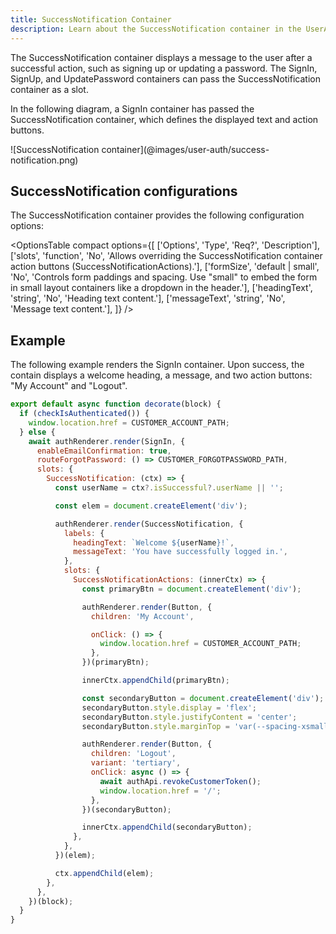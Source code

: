 ```yaml
---
title: SuccessNotification Container
description: Learn about the SuccessNotification container in the UserAuth dropin.
---
```



The SuccessNotification container displays a message to the user after a successful action, such as signing up or updating a password. The SignIn, SignUp, and UpdatePassword containers can pass the SuccessNotification container as a slot.

In the following diagram, a SignIn container has passed the SuccessNotification container, which defines the displayed text and action buttons.

<Diagram caption="SuccessNotification container">
  ![SuccessNotification container](@images/user-auth/success-notification.png)
</Diagram>

## SuccessNotification configurations

The SuccessNotification container provides the following configuration options:

<OptionsTable
    compact
    options={[
        ['Options', 'Type', 'Req?', 'Description'],
        ['slots', 'function', 'No', 'Allows overriding the SuccessNotification container action buttons (SuccessNotificationActions).'],
        ['formSize', 'default | small', 'No', 'Controls form paddings and spacing. Use "small" to embed the form in small layout containers like a dropdown in the header.'],
        ['headingText', 'string', 'No', 'Heading text content.'],
        ['messageText', 'string', 'No', 'Message text content.'],
    ]}
/>

## Example

The following example renders the SignIn container. Upon success, the contain displays a welcome heading, a message, and two action buttons: "My Account" and "Logout".

```javascript
export default async function decorate(block) {
  if (checkIsAuthenticated()) {
    window.location.href = CUSTOMER_ACCOUNT_PATH;
  } else {
    await authRenderer.render(SignIn, {
      enableEmailConfirmation: true,
      routeForgotPassword: () => CUSTOMER_FORGOTPASSWORD_PATH,
      slots: {
        SuccessNotification: (ctx) => {
          const userName = ctx?.isSuccessful?.userName || '';

          const elem = document.createElement('div');

          authRenderer.render(SuccessNotification, {
            labels: {
              headingText: `Welcome ${userName}!`,
              messageText: 'You have successfully logged in.',
            },
            slots: {
              SuccessNotificationActions: (innerCtx) => {
                const primaryBtn = document.createElement('div');

                authRenderer.render(Button, {
                  children: 'My Account',

                  onClick: () => {
                    window.location.href = CUSTOMER_ACCOUNT_PATH;
                  },
                })(primaryBtn);

                innerCtx.appendChild(primaryBtn);

                const secondaryButton = document.createElement('div');
                secondaryButton.style.display = 'flex';
                secondaryButton.style.justifyContent = 'center';
                secondaryButton.style.marginTop = 'var(--spacing-xsmall)';

                authRenderer.render(Button, {
                  children: 'Logout',
                  variant: 'tertiary',
                  onClick: async () => {
                    await authApi.revokeCustomerToken();
                    window.location.href = '/';
                  },
                })(secondaryButton);

                innerCtx.appendChild(secondaryButton);
              },
            },
          })(elem);

          ctx.appendChild(elem);
        },
      },
    })(block);
  }
}
```
